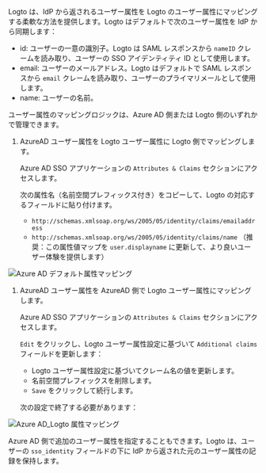 Logto は、IdP から返されるユーザー属性を Logto のユーザー属性にマッピングする柔軟な方法を提供します。Logto はデフォルトで次のユーザー属性を IdP から同期します：

- id: ユーザーの一意の識別子。Logto は SAML レスポンスから `nameID` クレームを読み取り、ユーザーの SSO アイデンティティ ID として使用します。
- email: ユーザーのメールアドレス。Logto はデフォルトで SAML レスポンスから `email` クレームを読み取り、ユーザーのプライマリメールとして使用します。
- name: ユーザーの名前。

ユーザー属性のマッピングロジックは、Azure AD 側または Logto 側のいずれかで管理できます。

1. AzureAD ユーザー属性を Logto ユーザー属性に Logto 側でマッピングします。

   Azure AD SSO アプリケーションの `Attributes & Claims` セクションにアクセスします。

   次の属性名（名前空間プレフィックス付き）をコピーして、Logto の対応するフィールドに貼り付けます。

   - `http://schemas.xmlsoap.org/ws/2005/05/identity/claims/emailaddress`
   - `http://schemas.xmlsoap.org/ws/2005/05/identity/claims/name` （推奨：この属性値マップを `user.displayname` に更新して、より良いユーザー体験を提供します）

<img
  src="/img/assets/azure_ad_default_attribute_mapping.webp"
  alt="Azure AD デフォルト属性マッピング"
/>

1. AzureAD ユーザー属性を AzureAD 側で Logto ユーザー属性にマッピングします。

   Azure AD SSO アプリケーションの `Attributes & Claims` セクションにアクセスします。

   `Edit` をクリックし、Logto ユーザー属性設定に基づいて `Additional claims` フィールドを更新します：

   - Logto ユーザー属性設定に基づいてクレーム名の値を更新します。
   - 名前空間プレフィックスを削除します。
   - `Save` をクリックして続行します。

   次の設定で終了する必要があります：

<img src="/img/assets/azure_ad_logto_attribute_mapping.webp" alt="Azure AD_Logto 属性マッピング" />

Azure AD 側で追加のユーザー属性を指定することもできます。Logto は、ユーザーの `sso_identity` フィールドの下に IdP から返された元のユーザー属性の記録を保持します。

